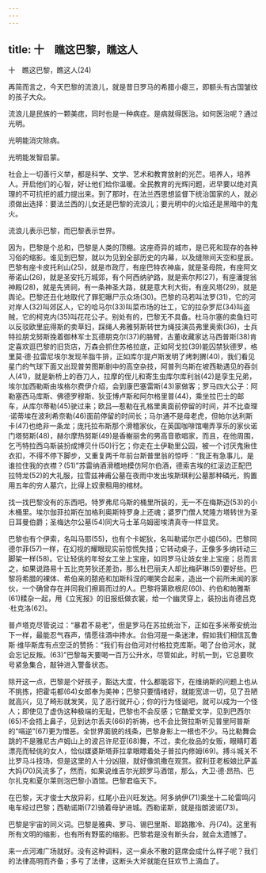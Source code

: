 ```yaml
---
---
---
```

title: 十　瞧这巴黎，瞧这人
---



十　瞧这巴黎，瞧这人(24)




再简而言之，今天巴黎的流浪儿，就是昔日罗马的希腊小瘪三，即额头有古国皱纹的孩子大众。

流浪儿是民族的一颗美痣，同时也是一种病症。是病就得医治。如何医治呢？通过光明。

光明能消灾除病。

光明能发智启蒙。

社会上一切善行义举，都是科学、文学、艺术和教育放射的光芒。培养人，培养人。开启他们的心智，好让他们给你温暖。全民教育的光辉问题，迟早要以绝对真理的不可抗拒的威力提出来。到了那时，在法兰西思想监督下统治国家的人，就必须做出选择：要法兰西的儿女还是巴黎的流浪儿；要光明中的火焰还是黑暗中的鬼火。

流浪儿表示巴黎，而巴黎表示世界。

因为，巴黎是个总和，巴黎是人类的顶棚。这座奇异的城市，是已死和现存的各种习俗的缩影。谁见到巴黎，就以为见到全部历史的内幕，以及缝隙间天空和星辰。巴黎有座卡皮托利山(25)，就是市政厅，有座巴特农神庙，就是圣母院，有座阿文蒂诺山(26)，就是圣安托万城郊，有个阿西纳驴路，就是索尔邦(27)，有座潘提翁神殿(28)，就是先贤祠，有一条神圣大路，就是意大利大街，有座风塔(29)，就是舆论。巴黎还丑化地取代了罪犯曝尸示众场(30)。巴黎的马若叫法罗(31)，它的河对岸人(32)叫郊区人，它的哈马尔(33)叫菜市场的壮工，它的拉杂罗尼(34)叫盗贼，它的柯克内(35)叫花花公子。别处有的，巴黎无不具备。杜马尔塞的卖鱼妇可以反驳欧里庇得斯的卖草妇，踩绳人弗雅努斯转世为绳技演员弗里奥索(36)，士兵特拉朋戈努斯挽着御林军士瓦德朋克尔(37)的胳臂，古董收藏家达马西普斯(38)肯定喜欢逛巴黎的旧货店，万森会抓住苏格拉底，正如阿戈拉(39)能囚禁狄德罗，格里莫·德·拉雷尼埃尔发现羊脂牛排，正如库尔提卢斯发明了烤刺猬(40)，我们看见星门的气球下面又出现普劳图斯剧中的高空杂技，阿普列乌斯在坡西勒遇见的吞剑人(41)，就是新桥上的吞刀人，拉摩的侄儿和寄生虫库尔库利翁(42)是孪生兄弟，埃尔加西勒斯由埃格尔费伊介绍，会到康巴塞雷斯(43)家做客；罗马四大公子：阿勒塞西马库斯、佛德罗穆斯、狄亚博卢斯和阿尔格里普(44)，乘坐拉巴士的邮车，从库尔蒂勒(45)驶过来；欧吕—惹勒在孔格里奥面前停留的时间，并不比查理·诺蒂埃在波利希奈勒(46)面前停留的时间长；马尔通不是母老虎，但帕尔达利斯卡(47)也绝非一条龙；庞托拉布斯那个滑稽家伙，在英国咖啡馆嘲弄享乐的家伙诺门塔努斯(48)，赫尔摩热努斯(49)是香榭丽舍的男高音歌唱家，而且，在他周围，乞丐特拉西乌斯装扮成博贝什(50)行乞；你走在土伊勒里公园，被一个讨厌鬼揪住衣扣，不得不停下脚步，又重复两千年前台斯普里翁的惊呼：“我正有急事儿，是谁拉住我的衣襟？(51)”苏雷纳酒滑稽地模仿阿尔伯酒，德索吉埃的红滚边正配巴拉特龙(52)的大礼服，拉雪兹神甫公墓在夜雨中发出埃斯琪利公墓那种磷光，购置用五年的穷人墓穴，比得上奴隶租用的棺材。

找一找巴黎没有的东西吧。特罗弗尼乌斯的桶里所装的，无一不在梅斯迈(53)的小木桶里。埃尔伽菲拉斯在加格利奥斯特罗身上还魂；婆罗门僧人梵隆方塔转世为圣日耳曼伯爵；圣梅达尔公墓(54)同大马士革乌姆密埃清真寺一样显灵。

巴黎也有个伊索，名叫马耶(55)，也有个卡妮狄，名叫勒诺尔芒小姐(56)。巴黎同德尔菲(57)一样，在幻视的耀眼现实前惊慌失措；它转动桌子，正像多多纳转动三脚架一样(58)。它让轻佻的年轻女工坐上宝座，如同罗马让妓女坐上宝座；总而言之，如果说路易十五比克劳狄还差劲，那么杜巴丽夫人却比梅萨琳(59)要好些。巴黎将希腊的裸体、希伯来的脓疮和加斯科涅的嘲笑合起来，造出一个前所未闻的家伙，一个确曾存在并同我们擦肩而过的人。巴黎将第欧根尼(60)、约伯和帕雅斯(61)糅杂一起，用《立宪报》的旧报纸做衣裳，给一个幽灵穿上，装扮出肖德吕克·杜克洛(62)。

普卢塔克尽管说过：“暴君不易老”，但是罗马在苏拉统治下，正如在多米蒂安统治下一样，最能忍气吞声，情愿往酒中搀水。台伯河是一条迷津，假如我们相信瓦鲁斯·维毕斯库有点空泛的赞扬：“我们有台伯河对付格拉克库斯。喝了台伯河水，就会忘记反叛。(63)”巴黎每天要喝一百万公升水，尽管如此，时机一到，它总要吹号紧急集合，敲钟进入警备状态。

除开这一点，巴黎是个好孩子，豁达大度，什么都能容下，在维纳斯的问题上也从不挑拣，把霍屯都(64)女郎奉为美神；巴黎只要情绪好，就能宽谅一切，见了丑陋就高兴，见了畸形就发笑，见了恶行就开心；你的行为怪诞吧，就可以成为一个怪人；即使见了虚伪这种极端的无耻，巴黎也不会反感；它酷爱文学，见到巴西尔(65)不会捂上鼻子，见到达尔丢夫(66)的祈祷，也不会比贺拉斯听见普里阿普斯的“嗝逆”(67)更为憎恶。全世界面貌的线条，巴黎身影上一根也不少。马比勒舞会跳的不是雅尼古卢姆山上的波吕许尼亚(68)舞，不过，卖化妆品的女贩，眼睛盯着漂亮而轻佻的女人，恰似媒婆斯塔菲拉拿眼瞟着处子普拉内修姆(69)。搏斗城关不比罗马斗技场，但是这里的人十分凶狠，就好像凯撒在观赏。叙利亚老板娘比萨盖大妈(70)风流多了，然而，如果说维吉尔光顾罗马酒馆，那么，大卫·德·昂热、巴尔扎克和夏尔莱则泡巴黎小酒馆。巴黎君临天下。

在巴黎，天才俊士大放异彩，红尾小丑兴旺发达。阿多纳伊(71)乘坐十二轮雷鸣闪电车经过巴黎；西勒诺斯(72)骑着母驴进城。西勒诺斯，就是指朗波诺(73)。

巴黎是宇宙的同义词。巴黎是雅典、罗马、锡巴里斯、耶路撒冷、丹(74)。这里有所有文明的缩影，也有所有野蛮的缩影。巴黎若是没有断头台，就会太遗憾了。

来一点河滩广场就好。没有这种调料，这一桌永不散的筵席会成什么样子呢？我们的法律高明而齐备；多亏了法律，这断头大斧就能在狂欢节上滴血了。